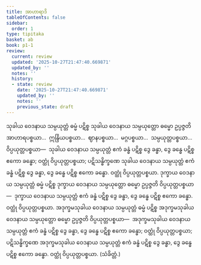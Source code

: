 ```yaml
---
title: အာဟာရာဒိ
tableOfContents: false
sidebar:
  order: 1
type: tipitaka
basket: ab
book: p1-1
review:
  current: review
  updated: '2025-10-27T21:47:40.669871'
  updated_by: ''
  notes: ''
  history:
  - state: review
    date: '2025-10-27T21:47:40.669871'
    updated_by: ''
    notes: ''
    previous_state: draft
---
```



<ReviewStatus review={frontmatter.review} showDetails={true} />

<HypothesisAnnotation frontmatter={frontmatter} />

<DynamicBreadcrumb />

<Division number="4" book="p1-1" e="ch" v="36" p="335">

<Paragraph number="1803" book="p1-1">
သုခါယ ဝေဒနာယ သမ္ပယုတ္တံ ဓမ္မံ ပဋိစ္စ သုခါယ ဝေဒနာယ သမ္ပယုတ္တော ဓမ္မော ဥပ္ပဇ္ဇတိ အာဟာရပစ္စယာ…  ဣန္ဒြိယပစ္စယာ…  ဈာနပစ္စယာ…  မဂ္ဂပစ္စယာ…  သမ္ပယုတ္တပစ္စယာ…  ဝိပ္ပယုတ္တပစ္စယာ—  သုခါယ ဝေဒနာယ သမ္ပယုတ္တံ ဧကံ ခန္ဓံ ပဋိစ္စ ဒွေ ခန္ဓာ, ဒွေ ခန္ဓေ ပဋိစ္စ ဧကော ခန္ဓော; ဝတ္ထုံ ဝိပ္ပယုတ္တပစ္စယာ; ပဋိသန္ဓိက္ခဏေ သုခါယ ဝေဒနာယ သမ္ပယုတ္တံ ဧကံ ခန္ဓံ ပဋိစ္စ ဒွေ ခန္ဓာ, ဒွေ ခန္ဓေ ပဋိစ္စ ဧကော ခန္ဓော. ဝတ္ထုံ ဝိပ္ပယုတ္တပစ္စယာ.
</Paragraph>

<Paragraph number="1804" book="p1-1">
ဒုက္ခာယ ဝေဒနာယ သမ္ပယုတ္တံ ဓမ္မံ ပဋိစ္စ ဒုက္ခာယ ဝေဒနာယ သမ္ပယုတ္တော ဓမ္မော ဥပ္ပဇ္ဇတိ ဝိပ္ပယုတ္တပစ္စယာ—  ဒုက္ခာယ ဝေဒနာယ သမ္ပယုတ္တံ ဧကံ ခန္ဓံ ပဋိစ္စ ဒွေ ခန္ဓာ, ဒွေ ခန္ဓေ ပဋိစ္စ ဧကော ခန္ဓော. ဝတ္ထုံ ဝိပ္ပယုတ္တပစ္စယာ.
</Paragraph>

<Paragraph number="1805" book="p1-1">
အဒုက္ခမသုခါယ ဝေဒနာယ သမ္ပယုတ္တံ ဓမ္မံ ပဋိစ္စ အဒုက္ခမသုခါယ ဝေဒနာယ သမ္ပယုတ္တော ဓမ္မော ဥပ္ပဇ္ဇတိ ဝိပ္ပယုတ္တပစ္စယာ—  အဒုက္ခမသုခါယ ဝေဒနာယ သမ္ပယုတ္တံ ဧကံ ခန္ဓံ ပဋိစ္စ ဒွေ ခန္ဓာ, ဒွေ ခန္ဓေ ပဋိစ္စ ဧကော ခန္ဓော; ဝတ္ထုံ ဝိပ္ပယုတ္တပစ္စယာ; ပဋိသန္ဓိက္ခဏေ အဒုက္ခမသုခါယ ဝေဒနာယ သမ္ပယုတ္တံ ဧကံ ခန္ဓံ ပဋိစ္စ ဒွေ ခန္ဓာ, ဒွေ ခန္ဓေ ပဋိစ္စ ဧကော ခန္ဓော. ဝတ္ထုံ ဝိပ္ပယုတ္တပစ္စယာ. (သံခိတ္တံ.)
</Paragraph>
</Division>